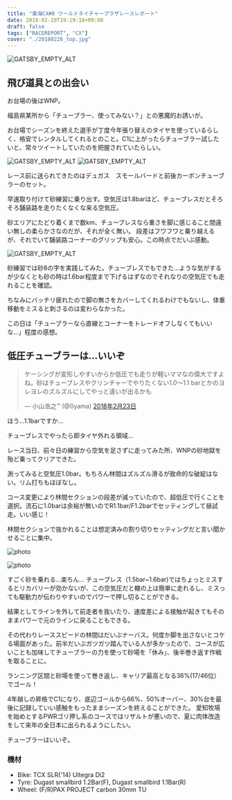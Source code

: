 ---
title: "東海CX#8 ワールドネイチャープラザレースレポート"
date: 2018-02-28T19:19:18+09:00
draft: false
tags: ["RACEREPORT", "CX"]
cover: "./20180226_top.jpg"
---

![GATSBY_EMPTY_ALT](https://farm5.staticflickr.com/4697/40475491811_508c6f6222_c.jpg)

## 飛び道具との出会い

お台場の後はWNP。

福島県某所から「チューブラー、使ってみない？」との悪魔的お誘いが。

お台場でシーズンを終えた選手が丁度今年張り替えのタイヤを使っているらしく、格安でレンタルしてくれるとのこと。C1に上がったらチューブラー試したいと、常々ツイートしていたのを把握されていたらしい。

![GATSBY_EMPTY_ALT](./20180226_1.jpg)
![GATSBY_EMPTY_ALT](./20180226_3.jpg)

レース前に送られてきたのはデュガス　スモールバードと前後カーボンチューブラーのセット。

早速取り付けて砂練習に乗り出す。空気圧は1.8barほど、チューブレスだとそろそろ舗装路を走りたくなくな来る空気圧。

砂エリアにたどり着くまで数km、チューブレスなら重さを脚に感じること間違い無しの柔らかさなのだが、それが全く無い。
段差はフワフワと乗り越えるが、それでいて舗装路コーナーのグリップも安心。この時点でだいぶ感動。

![GATSBY_EMPTY_ALT](./20180226_2.jpg)

砂練習では砂8の字を実践してみた。チューブレスでもできた…ような気がするが少なくとも砂の時は1.6bar程度まで下げるはずなのでそれなりの空気圧でも走れることを確認。

ちなみにバッチリ疲れたので脚の無さをカバーしてくれるわけでもないし、体重移動をミスると刺さるのは変わらなかった。

この日は「チューブラーなら直線とコーナーをトレードオフしなくてもいいな…」程度の感想。

## 低圧チューブラーは…いいぞ

<blockquote class="twitter-tweet" data-conversation="none" data-lang="ja">
  <p lang="ja" dir="ltr">
    ケーシングが変形しやすいからか低圧でも走りが軽いママなの偉大ですよね。砂はチューブレスやクリンチャーでやりたくない1.0〜1.1
    barとかのヨレヨレのズルズルにしてやっと違いが出るかも
  </p>
  &mdash; 小山浩之™ (@0yama) <a href="https://twitter.com/0yama/status/966950721294712832?ref_src=twsrc%5Etfw">2018年2月23日</a>
</blockquote>

ほう…1.1barですか…

チューブレスでやったら即タイヤ外れる領域…

レース当日、前々日の練習から空気を足さずに走ってみた所、WNPの砂地獄を殆ど乗ってクリアできた。

測ってみると空気圧1.0bar。もちろん林間はズルズル滑るが致命的な破綻はない。リム打ちもほぼなし。

コース変更により林間セクションの段差が減っていたので、超低圧で行くことを選択。流石に1.0barは余裕が無いのでR1.1bar/F1.2barでセッティングして昼試走。いい感じ！

林間セクションで抜かれることは想定済みの割り切りセッティングだと言い聞かせることに集中。

![photo](https://farm5.staticflickr.com/4603/39602252905_bb0e7a336a_c.jpg)

![photo](https://farm5.staticflickr.com/4653/26604517168_d6dd0afb8d_c.jpg)

すごく砂を乗れる…楽ちん…
チューブレス（1.5bar~1.6bar)ではちょっとミスするとリカバリーが効かないが、この空気圧だと轍の上は簡単に走れるし、ミスっても駆動力が伝わりやすいのでパワーで押し切ることができる。

結果としてラインを外して前走者を抜いたり、速度差による接触が起きてもそのままパワーで元のラインに戻ることもできる。

その代わりレーススピードの林間はだいぶナーバス。何度か脚を出さないとコケる場面があった。前半だいぶガツガツ踏んでいる人が多かったので、コースが広いことも加味してチューブラーの力を使って砂場を「休み」、後半巻き返す作戦を取ることに。

ランニング区間と砂場を使って巻き返し、キャリア最高となる36%(17/46位）でゴール！

4年越しの昇格でC1になり、底辺ゴールから66%、50%オーバー、30%台を最後に記録していい感触をもったままシーズンを終えることができた。
愛知牧場を始めとするPWRゴリ押し系のコースではリザルトが悪いので、夏に肉体改造をして来年の全日本に出られるようにしたい。

チューブラーはいいぞ。

### 機材

- Bike: TCX SLR('14) Ultegra Di2
- Tyre: Dugast smallbird 1.2Bar(F), Dugast smallbird 1.1Bar(R)
- Wheel: (F/R)PAX PROJECT carbon 30mm TU

<LinkBox isAmazonLink url="https://www.amazon.co.jp/dp/B079NS766M/" />
